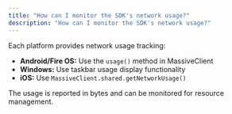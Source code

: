 ```yaml
---
title: "How can I monitor the SDK's network usage?"
description: "How can I monitor the SDK's network usage?"
---
```


Each platform provides network usage tracking:

- **Android/Fire OS:** Use the `usage()` method in MassiveClient
- **Windows:** Use taskbar usage display functionality  
- **iOS:** Use `MassiveClient.shared.getNetworkUsage()`

The usage is reported in bytes and can be monitored for resource management.